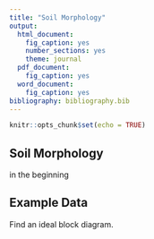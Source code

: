 ```yaml
---
title: "Soil Morphology"
output:
  html_document:
    fig_caption: yes
    number_sections: yes
    theme: journal
  pdf_document:
    fig_caption: yes
  word_document:
    fig_caption: yes
bibliography: bibliography.bib
---
```


```r
knitr::opts_chunk$set(echo = TRUE)
```

## Soil Morphology

in the beginning





## Example Data

Find an ideal block diagram.
